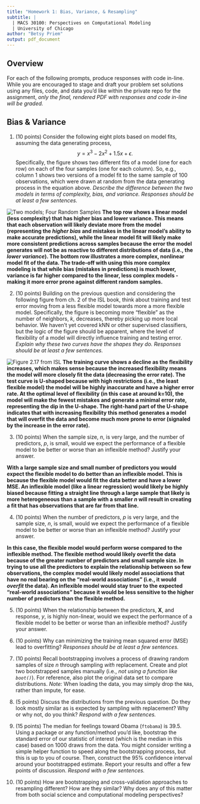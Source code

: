 ```yaml
---
title: "Homework 1: Bias, Variance, & Resampling"
subtitle: |
  | MACS 30100: Perspectives on Computational Modeling
  | University of Chicago
author: "Betsy Priem"
output: pdf_document
---
```


## Overview

For each of the following prompts, produce responses _with_ code in-line. While you are encouraged to stage and draft your problem set solutions using any files, code, and data you'd like within the private repo for the assignment, *only the final, rendered PDF with responses and code in-line will be graded.*

## Bias & Variance

1. (10 points) Consider the following eight plots based on model fits, assuming the data generating process, $$y = x^3 - 2x^2 + 1.5x + \epsilon.$$ Specifically, the figure shows two different fits of a model (one for each row) on each of the four samples (one for each column). So, e.g., column 1 shows two versions of a model fit to the same sample of 100 observations, which were drawn at random from the data generating process in the equation above. *Describe the difference between the two models in terms of complexity, bias, and variance. Responses should be at least a few sentences.*

![Two models; Four Random Samples](images/regfits.png)
**The top row shows a linear model (less complexity) that has higher bias and lower variance. This means that each observation will likely deviate more from the model (representing the *higher bias* and mistakes in the linear model's ability to make accurate predictions), while the linear model fit will likely make more consistent predictions across samples because the error the model generates will not be as reactive to different distributions of data (i.e., the *lower variance*). The bottom row illustrates a more complex, nonlinear model fit of the data. The trade-off with using this more complex modeling is that while bias (mistakes in predictions) is much lower, variance is far higher compared to the linear, less complex models - making it more error prone against different random samples.**
 
2. (10 points) Building on the previous question and considering the following figure from ch. 2 of the ISL book, think about training and test error moving from a less flexible model towards more a more flexible model. Specifically, the figure is becoming more "flexible" as the number of neighbors, $k$, decreases, thereby picking up more local behavior. We haven't yet covered kNN or other supervised classifiers, but the logic of the figure should be apparent, where the level of flexibility of a model will directly influence training and testing error. *Explain why these two curves have the shapes they do. Responses should be at least a few sentences.*

![Figure 2.17 from ISL](images/flex.png)
**The training curve shows a decline as the flexibility increases, which makes sense because the increased flexibility means the model will more closely fit the data (decreasing the error rate). The test curve is U-shaped because with high restrictions (i.e., the least flexible model) the model will be highly inaccurate and have a higher error rate. At the optimal level of flexibility (in this case at around k=10), the model will make the fewest mistakes and generate a minimal error rate, representing the dip in the U-shape. The right-hand part of the U-shape indicates that with increasing flexibility this method generates a model that will overfit the data and become much more prone to error (signaled by the increase in the error rate).**

3. (10 points) When the sample size, $n$, is very large, and the number of predictors, $p$, is small, would we expect the performance of a flexible model to be better or worse than an inflexible method? Justify your answer.

**With a large sample size and small number of predictors you would expect the flexible model to do better than an inflexible model. This is because the flexible model would fit the data better and have a lower MSE. An inflexible model (like a linear regression) would likely be highly biased because fitting a straight line through a large sample that likely is more heterogeneous than a sample with a smaller *n* will result in creating a fit that has observations that are far from that line.**

4. (10 points) When the number of predictors, $p$ is very large, and the sample size, $n$, is small, would we expect the performance of a flexible model to be better or worse than an inflexible method? Justify your answer.

**In this case, the flexible model would perform worse compared to the inflexible method. The flexible method would likely overfit the data because of the greater number of predictors and small sample size. In trying to use all the predictors to explain the relationship between so few observations, the complex model would likely model associations that have no real bearing on the "real-world associations" (i.e., it would *overfit* the data). An inflexible model would stay truer to the expected "real-world associations" because it would be less sensitive to the higher number of predictors than the flexible method.** 

5. (10 points) When the relationship between the predictors, $\mathbf{X}$, and response, $y$, is highly non-linear, would we expect the performance of a flexible model to be better or worse than an inflexible method? Justify your answer.

6. (10 points) Why can minimizing the training mean squared error (MSE) lead to overfitting? *Responses should be at least a few sentences.*

7. (10 points) Recall bootstrapping involves a process of drawing random samples of size $n$ through sampling *with* replacement. Create and plot two bootstrapped samples manually (i.e., *not using a function like `boot()`*). For reference, also plot the original data set to compare distributions. *Note:* When loading the data, you may simply drop the `NA`s, rather than impute, for ease. 

8. (5 points) Discuss the distributions from the previous question. Do they look mostly similar as is expected by sampling with replacement? Why or why not, do you think? *Respond with a few sentences.*

9. (15 points) The median for feelings toward Obama (`ftobama`) is 39.5. Using a package or any function/method you'd like, bootstrap the standard error of our statistic of interest (which is the median in this case) based on 1000 draws from the data. You might consider writing a simple helper function to speed along the bootstrapping process, but this is up to you of course. Then, construct the 95% confidence interval around your bootstrapped estimate. Report your results and offer a few points of discussion. *Respond with a few sentences.*

10. (10 points) How are bootstrapping and cross-validation approaches to resampling different? How are they similar? Why does any of this matter from both social science and computational modeling perspectives?
